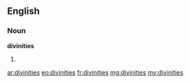 ==English==

===Noun===
'''divinities'''

# {{plural of|[[divinity]]}}

[[ar:divinities]]
[[eo:divinities]]
[[fr:divinities]]
[[mg:divinities]]
[[my:divinities]]